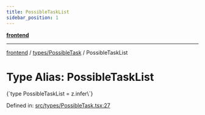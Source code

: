 ```yaml
---
title: PossibleTaskList
sidebar_position: 1
---
```



[**frontend**](../../..)

***

[frontend](../../..) / [types/PossibleTask](..) / PossibleTaskList

# Type Alias: PossibleTaskList

<CodeBlock language="ts">
{`type PossibleTaskList = z.infer\<typeof [PossibleTaskListSchema](../variables/PossibleTaskListSchema)\>`}
</CodeBlock>

Defined in: [src/types/PossibleTask.tsx:27](https://github.com/svsticky/CommitteeClash/blob/42e3ab31b18c9cdd65955be0ecd3ca0a2cb493b5/frontend/src/types/PossibleTask.tsx#L27)
